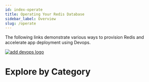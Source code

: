 ```yaml
---
id: index-operate
title: Operating Your Redis Database
sidebar_label: Overview
slug: /operate
---
```


The following links demonstrate various ways to provision Redis and accelerate app deployment using Devops.

<a href="https://redis.com/blog/why-devops-teams-love-redis-enterprise/">
<img src="/img/logos/devopslogo.jpg" alt="add devops logo" />
</a>

# Explore by Category

<div class="row">
    <div class="col">
        <RedisCard
            title="Continuous Integration and Deployment"
            description="Embed Redis into your CI-CD Process"
            page="/operate/continuous-integration-continuous-deployment"
            />
    </div>
 <div class="col">
     <RedisCard
        title="Observability"
        description="Observe key indicators critical to operating Redis"
        page="/operate/observability"
        />
  </div>
 <div class="col">
     <RedisCard
        title="Provisioning"
        description="Automate deployment and delivery of Redis to your organization"
        page="/operate/provisioning"
        />
  </div>

 <div class="col">
        <RedisCard
            title="Orchestration"
            description="Connect your containerized workloads to Redis"
            page="/operate/orchestration"
            />
    </div>
</div>



